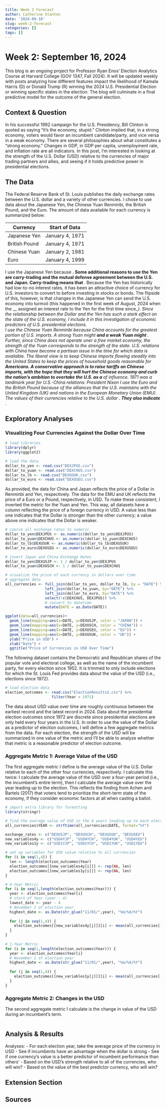 ```yaml
---
title: Week 2 Forecast
author: Catherine Stanton
date: '2024-09-10'
slug: week-2-forecast
categories: []
tags: []
---
```


<h1>Week 2: September 16, 2024</h1>  
This blog is an ongoing project for Professor Ryan Enos' Election Analytics Course at Harvard College (GOV 1347, Fall 2024). It will be updated weekly with posts analyzing how different features impact the likelihood of Kamala Harris (D) or Donald Trump (R) winning the 2024 U.S. Presidential Election or winning specific states in the election. The blog will culminate in a final predictive model for the outcome of the general election.

<h2>Context & Question</h2>
In his successful 1992 campaign for the U.S. Presidency, Bill Clinton is quoted as saying "it's the economy, stupid." Clinton implied that, in a strong economy, voters would favor an incumbent candidate/party, and vice versa in a weak economy. There are several philosophies about what constitutes a "strong economy." Changes in GDP, in GDP per capita, unemployment rate, and inflation rate are all indicators. In this post, I'm interested in looking at the strength of the U.S. Dollar (USD) relative to the currencies of major trading partners and allies, and seeing if it holds predictive power in presidential elections.  

<h2>The Data</h2>
The Federal Reserve Bank of St. Louis publishes the daily exchange rates between the U.S. dollar and a variety of other currencies. I chose to use data about the Japanese Yen, the Chinese Yuan Renminbi, the British Pound, and the Euro. The amount of data available for each currency is summarized below:

| Currency          | Start of Data    |
| ----------------- |:----------------:|
| Japanese Yen      | January 4, 1971  |
| British Pound     | January 4, 1971  |
| Chinese Yuan      | January 2, 1981  |
| Euro              | January 4, 1999  |

I use the Japanese Yen because __. Some additional reasons to use the Yen are carry-trading and the mutual defense agreement between the U.S. and Japan. Carry-trading means that __. Because the Yen has historically had low-to-no interest rates, it has been an attractive choice of currency for U.S. investors to convert to before investing in stocks or bonds. The flipside of this, however, is that changes in the Japanese Yen can send the U.S. economy into turmoil (this happened in the first week of August, 2024 when the __ assigned an interest rate to the Yen for the first time since__). Since the relationship between the Dollar and the Yen has such a stark effect on the state of the U.S. economy, I include it in this investigation of economic predictors of U.S. presidential elections.  
I use the Chinese Yuan Renminbi because China accounts for the greatest portion of U.S. imports. A strong Yuan might __ and a weak Yuan might __. Further, since China does not operate uner a free market economy, the strength of the Yuan corresponds to the strength of the state. U.S. relations with China have become a partisan issue in the time for which data is available. The liberal view is to keep Chinese imports flowing steadily into the United States to keep the prices of household goods reasonable for __ Americans. A conservative approach is to raise tariffs on Chinese imports, with the hope that they will hurt the Chinese economy and curb the nation's ambition to overtake the U.S. as a __ of influence. 1971 was a landmark year for U.S.-China relations: President Nixon 
I use the Euro and the British Pound because of the alliances that the U.S. maintains with the United Kingdom (UK) and nations in the European Monetary Union (EMU). The values of their currencies relative to the U.S. dollar __. They also indicate ___.

<h2>Exploratory Analyses</h2>
<h3>Visualizing Four Currencies Against the Dollar Over Time</h3>

```r
# load libraries
library(dplyr)
library(ggplot2)

# load the data
dollar_to_yen <- read.csv("DEXJPUS.csv")
dollar_to_yuan <- read.csv("DEXCHUS.csv")
dollar_to_lb <- read.csv("DEXUSUK.csv")
dollar_to_euro <- read.csv("DEXUSEU.csv")
```

As provided, the data for China and Japan reflects the price of a Dollar in Renminbi and Yen, respectively. The data for the EMU and UK reflects the price of a Euro or a Pound, respectively, in USD. To make these consistent, I inverted the metric for the Yuan and Yen. This way, all datasets have a column reflecting the price of a foreign currency in USD. A value less than one indicates that the Dollar is stronger than the other currency; a value above one indicates that the Dollar is weaker.

```r
# coerce all exchange rates to numeric
dollar_to_yen$DEXJPUS <- as.numeric(dollar_to_yen$DEXJPUS)
dollar_to_yuan$DEXCHUS <- as.numeric(dollar_to_yuan$DEXCHUS)
dollar_to_lb$DEXUSUK <- as.numeric(dollar_to_lb$DEXUSUK)
dollar_to_euro$DEXUSEU <- as.numeric(dollar_to_euro$DEXUSEU)

# invert Japan and China Exchange Rates
dollar_to_yen$DEXUSJP <- 1 / dollar_to_yen$DEXJPUS
dollar_to_yuan$DEXUSCH <- 1 / dollar_to_yuan$DEXCHUS
```

```r
# visualize the price of each currency in dollars over time
# aggregate data
all_currencies <- full_join(dollar_to_yen, dollar_to_lb, by = "DATE") %>%
                  left_join(dollar_to_yuan, by="DATE") %>%
                  left_join(dollar_to_euro, by="DATE") %>%
                  select(!c(DEXCHUS, DEXJPUS)) %>%
                  # convert to datetime
                  mutate(DATE = as.Date(DATE))

ggplot(data=all_currencies)+
  geom_line(mapping=aes(x=DATE, y=DEXUSJP, color = "JAPAN")) +
  geom_line(mapping=aes(x=DATE, y=DEXUSCH, color = "CHINA")) +
  geom_line(mapping=aes(x=DATE, y=DEXUSEU, color = "EU")) +
  geom_line(mapping=aes(x=DATE, y=DEXUSUK, color = "UK")) +
  ylab("Price in USD") + 
  xlab("Date") + 
  ggtitle("Price of Currencies in USD Over Time")

```

The following dataset contains the Democratic and Republican shares of the popular vote and electoral college, as well as the name of the incumbent party, for every election since 1952. It is trimmed to only include elections for which the St. Louis Fed provides data about the value of the USD (i.e., elections since 1972).

```r
# load election data
election_outcomes <- read.csv("ElectionResults2.csv") %>%
                     filter(Year > 1971)
```

The data about USD value over time are roughly continuous between the earliest record and the latest record in 2024. Data about the presidential election outcomes since 1972 are discrete since presidential elections are only held every four years in the U.S. In order to use the value of the Dollar as a predictor of election outcomes, I will define a few aggregate metrics from the data. For each election, the strength of the USD will be summarized in one value of the metric and I'll be able to analyze whether that metric is a reasonable predictor of election outcome.  

<h3>Aggregate Metric 1: Average Value of the USD</h3>
The first aggregate metric I define is the average value of the U.S. Dollar relative to each of the other four currencies, respectively. I calculate this twice: I calculate the average value of the USD over a four-year period (i.e., the incumbent's entire term), then I calculate the average value over the year leading up to the election. This reflects the finding from Achen and Bartels (2017) that voters tend to prioritize the short-term state of the economy, if they consider economic factors at all when casting a ballot.

```r
# import extra library for formatting
library(stringr)

# find the average value of USD in the 4 years leading up to each election
all_currencies$YEAR <- strftime(all_currencies$DATE, format="%Y")

exchange_rates <- c("DEXUSJP", "DEXUSCH", "DEXUSUK", "DEXUSEU")
new_variables4y <- c("USD4YJP", "USD4YCH", "USD4YUK", "USD4YEU")
new_variables1y <- c("USD1YJP", "USD1YCH", "USD1YUK", "USD1YEU")

# set up variables for USD value relative to all currencies
for (i in seq(1,4)) {
  len <- length(election_outcomes$Year)
  election_outcomes[[new_variables4y[i]]] <- rep(NA, len)
  election_outcomes[[new_variables1y[i]]] <- rep(NA, len)
}

# 4-Year Metric  
for (i in seq(1,length(election_outcomes$Year))) {
  year <- election_outcomes$Year[i]
  # start of Year (year - 4)
  lowest_date <- year - 4
  # November 1 of election year
  highest_date <- as.Date(str_glue("11/01/",year), "%m/%d/%Y")
  
  for (j in seq(1,4)) {
    election_outcomes[[new_variables4y[j]]][i] <- mean(all_currencies[[exchange_rates[j]]][(all_currencies$DATE <= highest_date) & (strftime(all_currencies$DATE, format="%Y") >= lowest_date)], na.rm=TRUE)
  }
}
  
# 1-Year Metric
for (i in seq(1,length(election_outcomes$Year))) {
  year <- election_outcomes$Year[i]
  # November 1 of election year
  highest_date <- as.Date(str_glue("11/01/",year), "%m/%d/%Y")
  
  for (j in seq(1,4)) {
    election_outcomes[[new_variables1y[j]]][i] <- mean(all_currencies[[exchange_rates[j]]][(all_currencies$DATE <= highest_date) & (strftime(all_currencies$DATE, format="%Y") >= year)], na.rm=TRUE)
  }
}
```


<h3>Aggregate Metric 2: Changes in the USD</h3>
The second aggregate metric I calculate is the change in value of the USD during an incumbent's term. 

```r

```



<h2>Analysis & Results</h2>

Analyses:
- For each election year, take the average price of the currency in USD
- See if incumbents have an advantage when the dollar is strong
- See if one currency's value is a better predictor of incumbent performance than others'
- Based on the USD's strength relative to all of the currencies, who will win?
- Based on the value of the best predictor currency, who will win?


<h2>Extension Section</h2>

<h2>Sources</h2>
